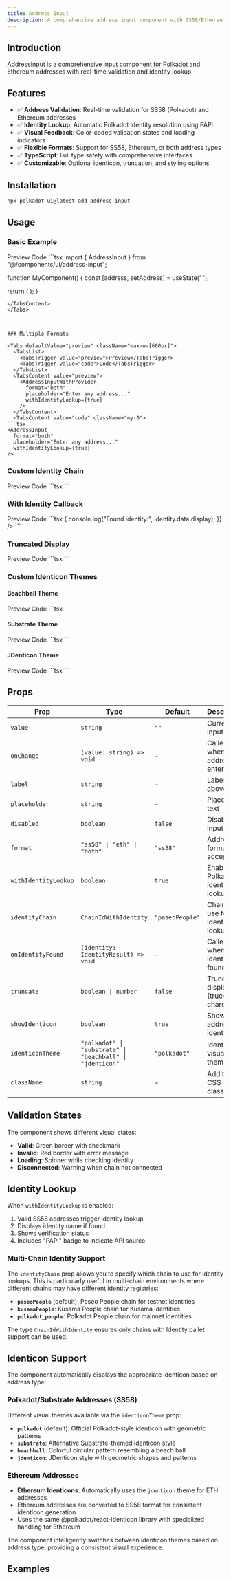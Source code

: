 ```yaml
---
title: Address Input
description: A comprehensive address input component with SS58/Ethereum validation and identity lookup.
---
```



## Introduction

AddressInput is a comprehensive input component for Polkadot and Ethereum addresses with real-time validation and identity lookup.

## Features

- ✅ **Address Validation**: Real-time validation for SS58 (Polkadot) and Ethereum addresses
- ✅ **Identity Lookup**: Automatic Polkadot identity resolution using PAPI
- ✅ **Visual Feedback**: Color-coded validation states and loading indicators
- ✅ **Flexible Formats**: Support for SS58, Ethereum, or both address types
- ✅ **TypeScript**: Full type safety with comprehensive interfaces
- ✅ **Customizable**: Optional identicon, truncation, and styling options

## Installation

```bash
npx polkadot-ui@latest add address-input
```

## Usage


### Basic Example

<Tabs defaultValue="preview" className="max-w-[600px]">
  <TabsList>
    <TabsTrigger value="preview">Preview</TabsTrigger>
    <TabsTrigger value="code">Code</TabsTrigger>
  </TabsList>
  <TabsContent value="preview"><AddressInputWithProvider /></TabsContent>
  <TabsContent value="code" className="my-0">
```tsx
import { AddressInput } from "@/components/ui/address-input";

function MyComponent() {
  const [address, setAddress] = useState("");

  return (
    <AddressInput value={address} onChange={setAddress} />
  );
}
```
</TabsContent>
</Tabs>



### Multiple Formats

<Tabs defaultValue="preview" className="max-w-[600px]">
  <TabsList>
    <TabsTrigger value="preview">Preview</TabsTrigger>
    <TabsTrigger value="code">Code</TabsTrigger>
  </TabsList>
  <TabsContent value="preview">
    <AddressInputWithProvider 
      format="both"
      placeholder="Enter any address..."
      withIdentityLookup={true}
    />
  </TabsContent>
  <TabsContent value="code" className="my-0">
```tsx
<AddressInput
  format="both"
  placeholder="Enter any address..."
  withIdentityLookup={true}
/>
```
</TabsContent>
</Tabs>

### Custom Identity Chain

<Tabs defaultValue="preview" className="max-w-[600px]">
  <TabsList>
    <TabsTrigger value="preview">Preview</TabsTrigger>
    <TabsTrigger value="code">Code</TabsTrigger>
  </TabsList>
  <TabsContent value="preview">
    <AddressInputWithProvider 
      format="ss58"
      identityChain="paseoPeople"
      withIdentityLookup={true}
    />
  </TabsContent>
  <TabsContent value="code" className="my-0">
```tsx
<AddressInput
  format="ss58"
  identityChain="paseoPeople"  // Specify which chain to use for identity lookup
  withIdentityLookup={true}
/>
```
</TabsContent>
</Tabs>

### With Identity Callback

<Tabs defaultValue="preview" className="max-w-[600px]">
  <TabsList>
    <TabsTrigger value="preview">Preview</TabsTrigger>
    <TabsTrigger value="code">Code</TabsTrigger>
  </TabsList>
  <TabsContent value="preview">
    <AddressInputWithProvider 
      format="ss58"
      withIdentityLookup={true}
    />
  </TabsContent>
  <TabsContent value="code" className="my-0">
```tsx
<AddressInput
  format="ss58"
  onIdentityFound={(identity) => {
    console.log("Found identity:", identity.data.display);
  }}
/>
```
</TabsContent>
</Tabs>

### Truncated Display

<Tabs defaultValue="preview" className="max-w-[600px]">
  <TabsList>
    <TabsTrigger value="preview">Preview</TabsTrigger>
    <TabsTrigger value="code">Code</TabsTrigger>
  </TabsList>
  <TabsContent value="preview">
    <AddressInputWithProvider 
      format="both"
      truncate={6}
    />
  </TabsContent>
  <TabsContent value="code" className="my-0">
```tsx
<AddressInput
  format="both"
  truncate={6}  // Shows first 6 and last 6 characters
/>
```
</TabsContent>
</Tabs>

### Custom Identicon Themes

#### Beachball Theme

<Tabs defaultValue="preview" className="max-w-[600px]">
  <TabsList>
    <TabsTrigger value="preview">Preview</TabsTrigger>
    <TabsTrigger value="code">Code</TabsTrigger>
  </TabsList>
  <TabsContent value="preview">
    <AddressInputWithProvider 
      format="ss58"
      identiconTheme="beachball"
    />
  </TabsContent>
  <TabsContent value="code" className="my-0">
```tsx
<AddressInput
  format="ss58"
  identiconTheme="beachball"  // Colorful beachball style
/>
```
</TabsContent>
</Tabs>

#### Substrate Theme

<Tabs defaultValue="preview" className="max-w-[600px]">
  <TabsList>
    <TabsTrigger value="preview">Preview</TabsTrigger>
    <TabsTrigger value="code">Code</TabsTrigger>
  </TabsList>
  <TabsContent value="preview">
    <AddressInputWithProvider 
      format="ss58"
      identiconTheme="substrate"
    />
  </TabsContent>
  <TabsContent value="code" className="my-0">
```tsx
<AddressInput
  format="ss58"
  identiconTheme="substrate"  // Substrate theme
/>
```
</TabsContent>
</Tabs>

#### JDenticon Theme

<Tabs defaultValue="preview" className="max-w-[600px]">
  <TabsList>
    <TabsTrigger value="preview">Preview</TabsTrigger>
    <TabsTrigger value="code">Code</TabsTrigger>
  </TabsList>
  <TabsContent value="preview">
    <AddressInputWithProvider 
      format="ss58"
      identiconTheme="jdenticon"
    />
  </TabsContent>
  <TabsContent value="code" className="my-0">
```tsx
<AddressInput
  format="ss58"
  identiconTheme="jdenticon"  // Jdenticon style
/>
```
</TabsContent>
</Tabs>

## Props

| Prop | Type | Default | Description |
|------|------|---------|-------------|
| `value` | `string` | `""` | Current input value |
| `onChange` | `(value: string) => void` | - | Called when valid address is entered |
| `label` | `string` | - | Label text above input |
| `placeholder` | `string` | - | Placeholder text |
| `disabled` | `boolean` | `false` | Disable the input |
| `format` | `"ss58" \| "eth" \| "both"` | `"ss58"` | Address format(s) to accept |
| `withIdentityLookup` | `boolean` | `true` | Enable Polkadot identity lookup |
| `identityChain` | `ChainIdWithIdentity` | `"paseoPeople"` | Chain to use for identity lookups |
| `onIdentityFound` | `(identity: IdentityResult) => void` | - | Called when identity is found |
| `truncate` | `boolean \| number` | `false` | Truncate display (true=8 chars) |
| `showIdenticon` | `boolean` | `true` | Show address identicon |
| `identiconTheme` | `"polkadot" \| "substrate" \| "beachball" \| "jdenticon"` | `"polkadot"` | Identicon visual theme |
| `className` | `string` | - | Additional CSS classes |

## Validation States

The component shows different visual states:

- **Valid**: Green border with checkmark
- **Invalid**: Red border with error message
- **Loading**: Spinner while checking identity
- **Disconnected**: Warning when chain not connected

## Identity Lookup

When `withIdentityLookup` is enabled:

1. Valid SS58 addresses trigger identity lookup
2. Displays identity name if found
3. Shows verification status
4. Includes "PAPI" badge to indicate API source

### Multi-Chain Identity Support

The `identityChain` prop allows you to specify which chain to use for identity lookups. This is particularly useful in multi-chain environments where different chains may have different identity registries:

- **`paseoPeople`** (default): Paseo People chain for testnet identities
- **`kusamaPeople`**: Kusama People chain for Kusama identities  
- **`polkadot_people`**: Polkadot People chain for mainnet identities

The type `ChainIdWithIdentity` ensures only chains with Identity pallet support can be used.

## Identicon Support

The component automatically displays the appropriate identicon based on address type:

### Polkadot/Substrate Addresses (SS58)
Different visual themes available via the `identiconTheme` prop:

- **`polkadot`** (default): Official Polkadot-style identicon with geometric patterns
- **`substrate`**: Alternative Substrate-themed identicon style  
- **`beachball`**: Colorful circular pattern resembling a beach ball
- **`jdenticon`**: JDenticon style with geometric shapes and patterns

### Ethereum Addresses
- **Ethereum Identicons**: Automatically uses the `jdenticon` theme for ETH addresses
- Ethereum addresses are converted to SS58 format for consistent identicon generation
- Uses the same @polkadot/react-identicon library with specialized handling for Ethereum

The component intelligently switches between identicon themes based on address type, providing a consistent visual experience.

## Examples

<AddressInputWithProvider />